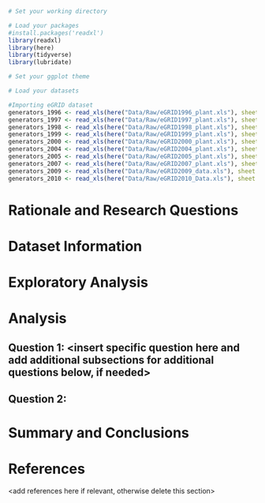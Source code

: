 \newpage
\tableofcontents 
\newpage
\listoftables 
\newpage
\listoffigures 
\newpage

```r
# Set your working directory

# Load your packages
#install.packages('readxl')
library(readxl)
library(here)
library(tidyverse)
library(lubridate)

# Set your ggplot theme

# Load your datasets

#Importing eGRID dataset
generators_1996 <- read_xls(here("Data/Raw/eGRID1996_plant.xls"), sheet = 'EGRDGEN96', skip = 3)
generators_1997 <- read_xls(here("Data/Raw/eGRID1997_plant.xls"), sheet = 'EGRDGEN97', skip = 3)
generators_1998 <- read_xls(here("Data/Raw/eGRID1998_plant.xls"), sheet = 'EGRDGEN98', skip = 3)
generators_1999 <- read_xls(here("Data/Raw/eGRID1999_plant.xls"), sheet = 'EGRDGEN99', skip = 3)
generators_2000 <- read_xls(here("Data/Raw/eGRID2000_plant.xls"), sheet = 'EGRDGEN00', skip = 3)
generators_2004 <- read_xls(here("Data/Raw/eGRID2004_plant.xls"), sheet = 'EGRDGEN04', skip = 3)
generators_2005 <- read_xls(here("Data/Raw/eGRID2005_plant.xls"), sheet = 'GEN05', skip = 3)
generators_2007 <- read_xls(here("Data/Raw/eGRID2007_plant.xls"), sheet = 'GEN07', skip = 3)
generators_2009 <- read_xls(here("Data/Raw/eGRID2009_data.xls"), sheet = 'GEN09', skip = 3)
generators_2010 <- read_xls(here("Data/Raw/eGRID2010_Data.xls"), sheet = 'GEN10', skip = 3)

```


# Rationale and Research Questions



\newpage

# Dataset Information



\newpage

# Exploratory Analysis 



\newpage

# Analysis



## Question 1: <insert specific question here and add additional subsections for additional questions below, if needed>

## Question 2: 




\newpage

# Summary and Conclusions


\newpage

# References
<add references here if relevant, otherwise delete this section> 
